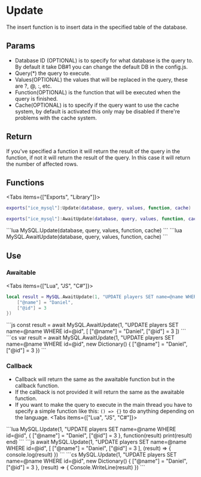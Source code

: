 
# Update
The insert function is to insert data in the specified table of the database.

## Params
- Database ID (OPTIONAL) is to specify for what database is the query to. By default it take DB#1 you can change the default DB in the config.js.
- Query(*) the query to execute.
- Values(OPTIONAL) the values that will be replaced in the query, these are ?, @, :, etc.
- Function(OPTIONAL) is the function that will be executed when the query is finished.
- Cache(OPTIONAL) is to specify if the query want to use the cache system, by default is activated this only may be disabled if there're problems with the cache system.

## Return
If you've specified a function it will return the result of the query in the function, if not it will return the result of the query.
In this case it will return the number of affected rows.

## Functions
<Tabs items={["Exports", "Library"]}>
<Tab>
```lua
exports["ice_mysql"]:Update(database, query, values, function, cache)
```
```lua
exports["ice_mysql"]:AwaitUpdate(database, query, values, function, cache)
```
</Tab>
<Tab>
```lua
MySQL.Update(database, query, values, function, cache)
```
```lua
MySQL.AwaitUpdate(database, query, values, function, cache)
```
</Tab>
</Tabs>

## Use
### Awaitable
<Tabs items={["Lua", "JS", "C#"]}>
<Tab>
```lua
local result = MySQL.AwaitUpdate(1, "UPDATE players SET name=@name WHERE id=@id", {
    ["@name"] = "Daniel",
    ["@id"] = 3
})
```
</Tab>
<Tab>
```js
const result = await MySQL.AwaitUpdate(1, "UPDATE players SET name=@name WHERE id=@id", [
    ["@name"] = "Daniel",
    ["@id"] = 3
])
```
</Tab>
<Tab>
```cs
var result = await MySQL.AwaitUpdate(1, "UPDATE players SET name=@name WHERE id=@id", new Dictionary<string, object>() {
    ["@name"] = "Daniel",
    ["@id"] = 3
})
```
</Tab>
</Tabs>

### Callback
- Callback will return the same as the awaitable function but in the callback function.
- If the callback is not provided it will return the same as the awaitable function.
- If you want to make the query to execute in the main thread you have to specify a simple function like this: `() => {}` to do anything depending on the language.
<Tabs items={["Lua", "JS", "C#"]}>
<Tab>
```lua
MySQL.Update(1, "UPDATE players SET name=@name WHERE id=@id", {
    ["@name"] = "Daniel",
    ["@id"] = 3
}, function(result)
    print(result)
end)
```
</Tab>
<Tab>
```js
await MySQL.Update(1, "UPDATE players SET name=@name WHERE id=@id", [
    ["@name"] = "Daniel",
    ["@id"] = 3
], (result) => {
    console.log(result)
})
```
</Tab>
<Tab>
```cs
MySQL.Update(1, "UPDATE players SET name=@name WHERE id=@id", new Dictionary<string, object>() {
    ["@name"] = "Daniel",
    ["@id"] = 3
}, (result) => {
    Console.WriteLine(result)
})
```
</Tab>
</Tabs>